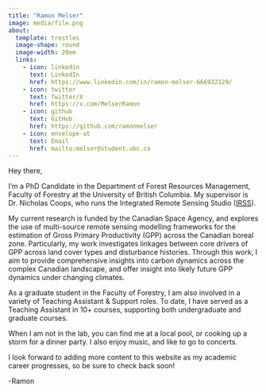 ```yaml
---
title: "Ramon Melser"
image: media/file.png
about:
  template: trestles
  image-shape: round
  image-width: 20em
  links: 
    - icon: linkedin
      text: LinkedIn
      href: https://www.linkedin.com/in/ramon-melser-666932129/
    - icon: twitter
      text: Twitter/X
      href: https://x.com/MelserRamon
    - icon: github
      text: GitHub
      href: https://github.com/ramonmelser
    - icon: envelope-at
      text: Email
      href: mailto:melser@student.ubc.ca
---
```


Hey there,

I'm a PhD Candidate in the Department of Forest Resources Management, Faculty of Forestry at the University of British Columbia. My supervisor is Dr. Nicholas Coops, who runs the Integrated Remote Sensing Studio ([IRSS](https://irsslab.forestry.ubc.ca/)).

My current research is funded by the Canadian Space Agency, and explores the use of multi-source remote sensing modelling frameworks for the estimation of Gross Primary Productivity (GPP) across the Canadian boreal zone. Particularly, my work investigates linkages between core drivers of GPP across land cover types and disturbance histories. Through this work, I aim to provide comprehensive insights into carbon dynamics across the complex Canadian landscape, and offer insight into likely future GPP dynamics under changing climates.

As a graduate student in the Faculty of Forestry, I am also involved in a variety of Teaching Assistant & Support roles. To date, I have served as a Teaching Assistant in 10+ courses, supporting both undergraduate and graduate courses.

When I am not in the lab, you can find me at a local pool, or cooking up a storm for a dinner party. I also enjoy music, and like to go to concerts.

I look forward to adding more content to this website as my academic career progresses, so be sure to check back soon!

-Ramon
